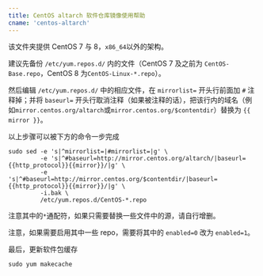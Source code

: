 ```yaml
---
title: CentOS altarch 软件仓库镜像使用帮助
cname: 'centos-altarch'
---
```


该文件夹提供 CentOS 7 与 8，`x86_64`以外的架构。

建议先备份 `/etc/yum.repos.d/` 内的文件（CentOS 7 及之前为 `CentOS-Base.repo`，CentOS 8 为`CentOS-Linux-*.repo`）。

然后编辑 `/etc/yum.repos.d/` 中的相应文件，在 `mirrorlist=` 开头行前面加 `#` 注释掉；并将 `baseurl=` 开头行取消注释（如果被注释的话），把该行内的域名（例如`mirror.centos.org/altarch`或`mirror.centos.org/$contentdir`）替换为 `{{ mirror }}`。

以上步骤可以被下方的命令一步完成

<CodeBlock>

```shell
sudo sed -e 's|^mirrorlist=|#mirrorlist=|g' \
         -e 's|^#baseurl=http://mirror.centos.org/altarch/|baseurl={{http_protocol}}{{mirror}}/|g' \
         -e 's|^#baseurl=http://mirror.centos.org/$contentdir/|baseurl={{http_protocol}}{{mirror}}/|g' \
         -i.bak \
         /etc/yum.repos.d/CentOS-*.repo
```

</CodeBlock>

注意其中的`*`通配符，如果只需要替换一些文件中的源，请自行增删。

注意，如果需要启用其中一些 repo，需要将其中的 `enabled=0` 改为 `enabled=1`。

最后，更新软件包缓存

```shell
sudo yum makecache
```
